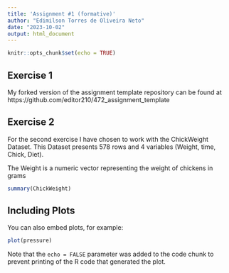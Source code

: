 ```yaml
---
title: 'Assignment #1 (formative)'
author: "Edimilson Torres de Oliveira Neto"
date: "2023-10-02"
output: html_document
---
```


```r
knitr::opts_chunk$set(echo = TRUE)
```

## Exercise 1


My forked version of the assignment template repository can be found at https://github.com/editor210/472_assignment_template


## Exercise 2

For the second exercise I have chosen to work with the ChickWeight Dataset.
This Dataset presents 578 rows and 4 variables (Weight, time, Chick, Diet).

The Weight is a numeric vector representing the weight of chickens in grams

```r
summary(ChickWeight)
```

## Including Plots

You can also embed plots, for example:

```r
plot(pressure)
```

Note that the `echo = FALSE` parameter was added to the code chunk to prevent printing of the R code that generated the plot.
